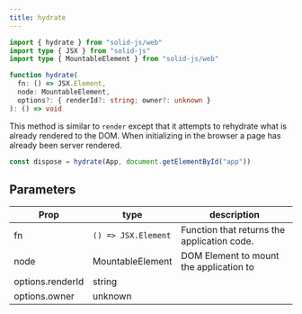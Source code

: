 ```yaml
---
title: hydrate
---
```


```ts
import { hydrate } from "solid-js/web"
import type { JSX } from "solid-js"
import type { MountableElement } from "solid-js/web"

function hydrate(
  fn: () => JSX.Element,
  node: MountableElement,
  options?: { renderId?: string; owner?: unknown }
): () => void

```

This method is similar to `render` except that it attempts to rehydrate what is already rendered to the DOM. 
When initializing in the browser a page has already been server rendered.

```ts
const dispose = hydrate(App, document.getElementById("app"))
```

## Parameters

| Prop                 | type               | description                                     |
| -------------------- | ------------------ | ----------------------------------------------- |
| fn                   | `() => JSX.Element`| Function that returns the application code.     |
| node                 | MountableElement   | DOM Element to mount the application to         |
| options.renderId     | string             |                                                 |
| options.owner        | unknown            |                                                 |